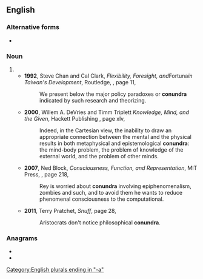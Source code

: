 ==English==

===Alternative forms===
* {{l|en|conundrums}} {{qualifier|more common}}

===Noun===
{{head|en|noun form}}

# {{plural of|en|conundrum}}
#* '''1992''', Steve Chan and Cal Clark, ''Flexibility, Foresight, and ''Fortuna'' in Taiwan's Development'', Routledge, {{ISBN|0415075963}}, page 11,
#*: We present below the major policy paradoxes or '''conundra''' indicated by such research and theorizing.
#* '''2000''', Willem A. DeVries and Timm Triplett ''Knowledge, Mind, and the Given'', Hackett Publishing {{ISBN|0872205509}}, page xlv,
#*: Indeed, in the Cartesian view, the inability to draw an appropriate connection between the mental and the physical results in both metaphysical and epistemological '''conundra''': the mind-body problem, the problem of knowledge of the external world, and the problem of other minds.
#* '''2007''', Ned Block, ''Consciousness, Function, and Representation'', MIT Press, {{ISBN|0262026031}}, page 218,
#*: Rey is worried about '''conundra''' involving epiphenomenalism, zombies and such, and to avoid them he wants to reduce phenomenal consciousness to the computational.
#* '''2011''', Terry Pratchet, ''Snuff'', page 28,
#*: Aristocrats don't notice philosophical '''conundra'''.

===Anagrams===
* {{anagrams|en|a=acdnnoru|uncandor}}
*

[[Category:English plurals ending in "-a"]]